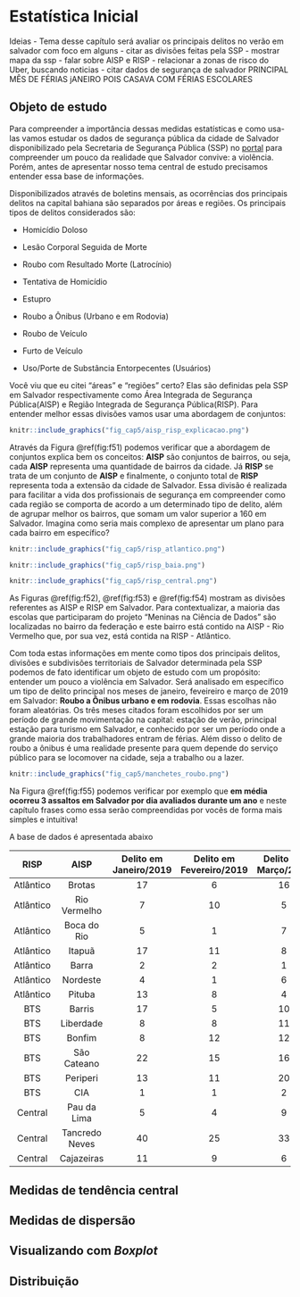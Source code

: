 # Estatística Inicial {#c05}



Ideias
- Tema desse capítulo será avaliar os principais delitos no verão em salvador com foco em alguns
  - citar as divisões feitas pela SSP
  - mostrar mapa da ssp
- falar sobre AISP e RISP
- relacionar a zonas de risco do Uber, buscando noticias
- citar dados de segurança de salvador
PRINCIPAL MÊS DE FÉRIAS jANEIRO POIS CASAVA COM FÉRIAS ESCOLARES

## Objeto de estudo
Para compreender a importância dessas medidas estatísticas e como  usa-las vamos estudar os dados de segurança pública da cidade de Salvador disponibilizado pela Secretaria de Segurança Pública (SSP) no [portal](http://www.ssp.ba.gov.br/modules/conteudo/conteudo.php?conteudo=109) para compreender um pouco da realidade que Salvador convive: a violência. Porém, antes de apresentar nosso tema central de estudo precisamos entender essa base de informações. 

Disponibilizados através de boletins mensais, as ocorrências dos principais delitos na capital bahiana são separados por áreas e regiões. Os principais tipos de delitos considerados são:

- Homicídio Doloso

- Lesão Corporal Seguida de Morte

- Roubo com Resultado Morte (Latrocínio)

- Tentativa de Homicídio

- Estupro

- Roubo a Ônibus (Urbano e em Rodovia)

- Roubo de Veículo

- Furto de Veículo

- Uso/Porte de Substância Entorpecentes (Usuários)

Você viu que eu citei "áreas" e "regiões" certo? Elas são definidas pela SSP em Salvador respectivamente como Área Integrada de Segurança Pública(AISP) e Região Integrada de Segurança Pública(RISP). Para entender melhor essas divisões vamos usar uma abordagem de conjuntos:

```r
knitr::include_graphics("fig_cap5/aisp_risp_explicacao.png")
```

Através da Figura \@ref(fig:f51) podemos verificar que a abordagem de conjuntos explica bem os conceitos: **AISP** são conjuntos de bairros, ou seja, cada **AISP** representa uma quantidade de bairros da cidade. Já **RISP** se trata de um conjunto de **AISP** e finalmente, o conjunto total de **RISP** representa toda a extensão da cidade de Salvador. Essa divisão é realizada para facilitar a vida dos profissionais de segurança em compreender como cada região se comporta de acordo a um determinado tipo de delito, além de agrupar melhor os bairros, que somam um valor superior a 160 em Salvador. Imagina como seria mais complexo de apresentar um plano para cada bairro em específico?

```r
knitr::include_graphics("fig_cap5/risp_atlantico.png")
```

```r
knitr::include_graphics("fig_cap5/risp_baia.png")
```

```r
knitr::include_graphics("fig_cap5/risp_central.png")
```

As Figuras \@ref(fig:f52), \@ref(fig:f53) e \@ref(fig:f54) mostram as divisões referentes as AISP e RISP em Salvador. Para contextualizar, a maioria das escolas que participaram do projeto "Meninas na Ciência de Dados" são localizadas no bairro da federação e este bairro está contido na AISP - Rio Vermelho que, por sua vez, está contida na RISP - Atlântico.

Com toda estas informações em mente como tipos dos principais delitos, divisões e subdivisões territoriais de Salvador determinada pela SSP podemos de fato identificar um objeto de estudo com um propósito: entender um pouco a violência em Salvador. Será analisado em específico um tipo de delito principal nos meses de janeiro, feveireiro e março de 2019 em Salvador: **Roubo a Ônibus urbano e em rodovia**. Essas escolhas não foram aleatórias. Os três meses citados foram escolhidos por ser um período de grande movimentação na capital: estação de verão, principal estação para turismo em Salvador, e conhecido por ser um período onde a grande maioria dos trabalhadores entram de férias. Além disso o delito de roubo a ônibus é uma realidade presente para quem depende do serviço público para se locomover na cidade, seja a trabalho ou a lazer.

```r
knitr::include_graphics("fig_cap5/manchetes_roubo.png")
```

Na Figura \@ref(fig:f55) podemos verificar por exemplo que **em média ocorreu 3 assaltos em Salvador por dia avaliados durante um ano** e neste capítulo frases como essa serão compreendidas por vocês de forma mais simples e intuitiva!

A base de dados é apresentada abaixo


RISP      | AISP           | Delito em Janeiro/2019 | Delito em Fevereiro/2019 | Delito em Março/2019 
:--------:|:--------------:|:----------------------:|:------------------------:|:--------------------:|
Atlântico |	Brotas         | 17                     |	6                        | 16                   |             
Atlântico |	Rio Vermelho   | 7                      |	10                       | 5                    |
Atlântico |	Boca do Rio    | 5                      |	1                        | 7                    |
Atlântico |	Itapuã         | 17                     |	11                       | 8                    |
Atlântico |	Barra          | 2                      |	2                        | 1                    |
Atlântico |	Nordeste       | 4                      |	1                        | 6                    |
Atlântico |	Pituba         | 13                     |	8                        | 4                    |
BTS       |	Barris         | 17                     |	5                        | 10                   |
BTS       |	Liberdade      | 8                      |	8                        | 11                   |
BTS       |	Bonfim         | 8                      |	12                       | 12                   |
BTS       |	São Cateano 	 | 22                     |	15                       | 16                   |
BTS       |	Periperi       | 13                     |	11                       | 20                   |
BTS       |	CIA	           | 1                      |	1                        | 2                    |
Central   |	Pau da Lima    | 5                      |	4                        | 9                    |
Central   |	Tancredo Neves | 40                     |	25                       | 33                   |
Central   |	Cajazeiras     | 11                     | 9                        | 6                    |


## Medidas de tendência central

## Medidas de dispersão

## Visualizando com *Boxplot*

## Distribuição
